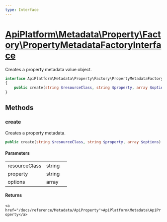 ```yaml
---
type: Interface
---
```


# [ApiPlatform\Metadata\Property\Factory\PropertyMetadataFactoryInterface](/docs/reference/Metadata/Property/Factory/PropertyMetadataFactoryInterface)

Creates a property metadata value object.


```php
interface ApiPlatform\Metadata\Property\Factory\PropertyMetadataFactoryInterface
{
    public create(string $resourceClass, string $property, array $options): `<a href="/docs/reference/Metadata/ApiProperty">ApiPlatform\Metadata\ApiProperty</a>`
}
```
## Methods

### create

Creates a property metadata.

```php
public create(string $resourceClass, string $property, array $options): `<a href="/docs/reference/Metadata/ApiProperty">ApiPlatform\Metadata\ApiProperty</a>`
```

#### Parameters

<table><tbody>
<tr><td>resourceClass</td><td>string</td><td></td></tr><tr><td>property</td><td>string</td><td></td></tr><tr><td>options</td><td>array</td><td></td></tr>
</tbody>
</table>

#### Returns

`<a href="/docs/reference/Metadata/ApiProperty">ApiPlatform\Metadata\ApiProperty</a>`
